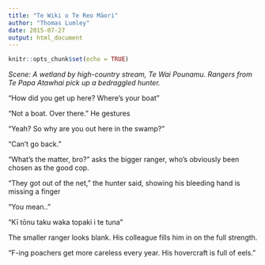 ```yaml
---
title: "Te Wiki o Te Reo Māori"
author: "Thomas Lumley"
date: 2015-07-27
output: html_document
---
```


```r
knitr::opts_chunk$set(echo = TRUE)
```

_Scene: A wetland by high-country stream, Te Wai Pounamu. Rangers from Te Papa Atawhai pick up a bedraggled hunter._

“How did you get up here? Where’s your boat”

“Not a boat. Over there.” He gestures

“Yeah? So why are you out here in the swamp?”

“Can’t go back.”

“What’s the matter, bro?” asks the bigger ranger, who’s obviously been chosen as the good cop.

“They got out of the net,” the hunter said, showing his bleeding hand is missing a finger

“You mean..”

“Kī tōnu taku waka topaki i te tuna”

The smaller ranger looks blank. His colleague fills him in on the full strength.

“F-ing poachers get more careless every year. His hovercraft is full of eels.”
